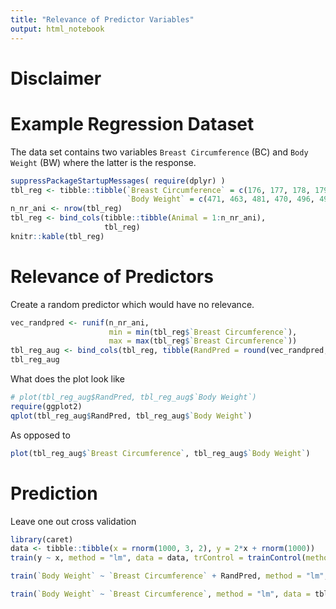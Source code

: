 ```yaml
---
title: "Relevance of Predictor Variables"
output: html_notebook
---
```



# Disclaimer


# Example Regression Dataset

The data set contains two variables `Breast Circumference` (BC) and `Body Weight` (BW) where the latter is the response. 

```r
suppressPackageStartupMessages( require(dplyr) )
tbl_reg <- tibble::tibble(`Breast Circumference` = c(176, 177, 178, 179, 179, 180, 181, 182,183, 184),
                          `Body Weight` = c(471, 463, 481, 470, 496, 491, 518, 511, 510, 541))
n_nr_ani <- nrow(tbl_reg)
tbl_reg <- bind_cols(tibble::tibble(Animal = 1:n_nr_ani),
                     tbl_reg)
knitr::kable(tbl_reg)
```


# Relevance of Predictors
Create a random predictor which would have no relevance.

```r
vec_randpred <- runif(n_nr_ani, 
                      min = min(tbl_reg$`Breast Circumference`), 
                      max = max(tbl_reg$`Breast Circumference`))
tbl_reg_aug <- bind_cols(tbl_reg, tibble(RandPred = round(vec_randpred, digits = 0)))
tbl_reg_aug
```

What does the plot look like

```r
# plot(tbl_reg_aug$RandPred, tbl_reg_aug$`Body Weight`)
require(ggplot2)
qplot(tbl_reg_aug$RandPred, tbl_reg_aug$`Body Weight`)
```

As opposed to 

```r
plot(tbl_reg_aug$`Breast Circumference`, tbl_reg_aug$`Body Weight`)
```


# Prediction
Leave one out cross validation

```r
library(caret)
data <- tibble::tibble(x = rnorm(1000, 3, 2), y = 2*x + rnorm(1000))
train(y ~ x, method = "lm", data = data, trControl = trainControl(method = "LOOCV"))
```

```r
train(`Body Weight` ~ `Breast Circumference` + RandPred, method = "lm", data = tbl_reg_aug, trControl = trainControl(method = "LOOCV"))
```

```r
train(`Body Weight` ~ `Breast Circumference`, method = "lm", data = tbl_reg_aug, trControl = trainControl(method = "LOOCV"))
```

